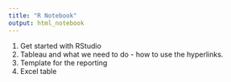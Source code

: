 ```yaml
---
title: "R Notebook"
output: html_notebook
---
```


1. Get started with RStudio
2. Tableau and what we need to do - how to use the hyperlinks. 
3. Template for the reporting
4. Excel table
